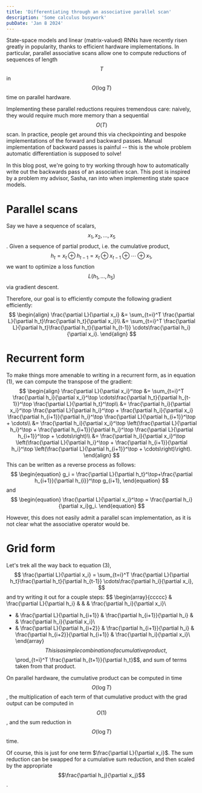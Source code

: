 ```yaml
---
title: 'Differentiating through an associative parallel scan'
description: 'Some calculus busywork'
pubDate: 'Jan 8 2024'
---
```


State-space models and linear (matrix-valued) RNNs
have recently risen greatly in popularity,
thanks to efficient hardware implementations.
In particular, parallel associative scans allow one to compute
reductions of sequences of length $$T$$ in $$O(\log T)$$ time
on parallel hardware.

Implementing these parallel reductions requires tremendous care:
naively, they would require much more memory than a sequential $$O(T)$$ scan.
In practice, people get around this via checkpointing and bespoke
implementations of the forward and backward passes.
Manual implementation of backward passes is painful -- this is the whole problem
automatic differentiation is supposed to solve!

In this blog post, we're going to try working through how to automatically
write out the backwards pass of an associative scan.
This post is inspired by a problem my advisor, Sasha,
ran into when implementing state space models.

# Parallel scans
Say we have a sequence of scalars, $$x_1, x_2,\ldots,x_5$$.
Given a sequence of partial product, i.e. the cumulative product,
$$
\begin{equation}
h_t = x_t \oplus h_{t-1} = x_t \oplus x_{t-1} \oplus \cdots \oplus x_1,
\end{equation}
$$
we want to optimize a loss function
$$L(h_1,\ldots,h_5)$$
via gradient descent.

Therefore, our goal is to efficiently compute the following gradient efficiently:
$$
\begin{align}
\frac{\partial L}{\partial x_i}
&= \sum_{t=i}^T \frac{\partial L}{\partial h_t}\frac{\partial h_t}{\partial x_i}\\
&= \sum_{t=i}^T \frac{\partial L}{\partial h_t}\frac{\partial h_t}{\partial h_{t-1}}
    \cdots\frac{\partial h_i}{\partial x_i}.
\end{align}
$$

# Recurrent form
To make things more amenable to writing in a recurrent form, as in equation (1),
we can compute the transpose of the gradient:
$$
\begin{align}
\frac{\partial L}{\partial x_i}^\top
&= \sum_{t=i}^T 
    \frac{\partial h_i}{\partial x_i}^\top
    \cdots\frac{\partial h_t}{\partial h_{t-1}}^\top
    \frac{\partial L}{\partial h_t}^\top\\
&= \frac{\partial h_i}{\partial x_i}^\top
    \frac{\partial L}{\partial h_i}^\top
    + \frac{\partial h_i}{\partial x_i}
    \frac{\partial h_{i+1}}{\partial h_i}^\top
    \frac{\partial L}{\partial h_{i+1}}^\top + \cdots\\
&= \frac{\partial h_i}{\partial x_i}^\top
    \left(\frac{\partial L}{\partial h_i}^\top
    + \frac{\partial h_{i+1}}{\partial h_i}^\top
    \frac{\partial L}{\partial h_{i+1}}^\top + \cdots\right)\\
&= \frac{\partial h_i}{\partial x_i}^\top
    \left(\frac{\partial L}{\partial h_i}^\top
    + \frac{\partial h_{i+1}}{\partial h_i}^\top
    \left(\frac{\partial L}{\partial h_{i+1}}^\top + \cdots\right)\right).
\end{align}
$$
This can be written as a reverse process as follows:
$$
\begin{equation}
g_i = \frac{\partial L}{\partial h_t}^\top+\frac{\partial h_{i+1}}{\partial h_{i}}^\top g_{i+1},
\end{equation}
$$
and
$$
\begin{equation}
\frac{\partial L}{\partial x_i}^\top = \frac{\partial h_i}{\partial x_i}g_i.
\end{equation}
$$

However, this does not easily admit a parallel scan implementation,
as it is not clear what the associative operator would be.

# Grid form
Let's trek all the way back to equation (3),
$$
\frac{\partial L}{\partial x_i}
= \sum_{t=i}^T \frac{\partial L}{\partial h_t}\frac{\partial h_t}{\partial h_{t-1}}
    \cdots\frac{\partial h_i}{\partial x_i},
$$
and try writing it out for a couple steps:
$$
\begin{array}{ccccc}
  & \frac{\partial L}{\partial h_i} &  & & \frac{\partial h_i}{\partial x_i}\\
+ & \frac{\partial L}{\partial h_{i+1}} & \frac{\partial h_{i+1}}{\partial h_i} & & \frac{\partial h_i}{\partial x_i}\\
+ & \frac{\partial L}{\partial h_{i+2}} & \frac{\partial h_{i+1}}{\partial h_i} & \frac{\partial h_{i+2}}{\partial h_{i+1}} & \frac{\partial h_i}{\partial x_i}\\
\end{array}
$$
This is a simple combination of a cumulative product,
$$\prod_{t=i}^T \frac{\partial h_{t+1}}{\partial h_t}$$,
and sum of terms taken from that product.

On parallel hardware, the cumulative product can be computed in time $$O(\log T)$$,
the multiplication of each term  of that cumulative product with the grad output can be computed in $$O(1)$$,
and the sum reduction in $$O(\log T)$$ time.

Of course, this is just for one term $\frac{\partial L}{\partial x_i}$.
The sum reduction can be swapped for a cumulative sum reduction, and then scaled by the appropriate
$$\frac{\partial h_j}{\partial x_j}$$.
